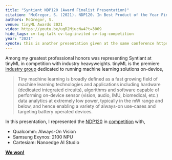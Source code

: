 ```yaml
---
title: "Syntiant NDP120 (Award Finalist Presentation)"
citation: "McGregor, S. (2021). NDP120. In Best Product of the Year Finalist Competition. Virtual Conference."
authors: McGregor, S.
venue: tinyML Awards 2021
video: https://youtu.be/uqR2MjucNw4?t=3069
hide_tags: cv-tag-talk cv-tag-invited cv-tag-competition
year: "2021"
xynote: this is another presentation given at the same conference https://www.youtube.com/watch?v=EfUXei6rjJw
---
```

Among my greatest professional honors was representing Syntiant at tinyML in competition with industry heavyweights. tinyML is the premiere [industry group](https://www.tinyml.org/) dedicated to running machine learning solutions on-device,

> Tiny machine learning is broadly defined as a fast growing field of machine learning technologies and applications including hardware (dedicated integrated circuits), algorithms and software capable of performing on-device sensor (vision, audio, IMU, biomedical, etc.) data analytics at extremely low power, typically in the mW range and below, and hence enabling a variety of always-on use-cases and targeting battery operated devices.

In this presentation, I represented the [NDP120](/SyntiantCore2.html) in [competition](https://www.tinyml.org/news/tinyml-awards-2021) with,

* Qualcomm: Always-On Vision
* Samsung Exynos: 2100 NPU
* Cartesiam: Nanoedge AI Studio

**[We won!](https://www.syntiant.com/post/syntiant-ndp120-awarded-best-product-of-the-year-at-tinyml-summit)**
